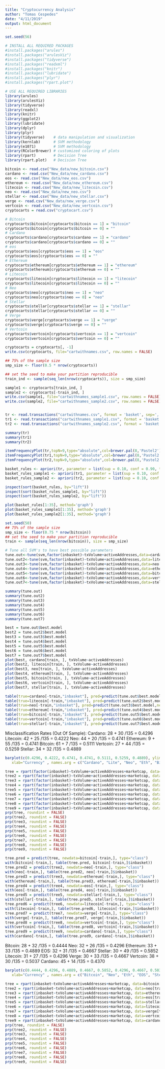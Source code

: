 ```yaml
---
title: "Cryptocurrency Analysis"
author: "Tomas Cespedes"
date: "4/11/2019"
output: html_document
---
```


<!-- Citations 
Market Basket:
https://www.datacamp.com/community/tutorials/market-basket-analysis-r#code
Data Maniuplation:
https://stackoverflow.com/questions/10150579/adding-a-column-to-a-data-frame
Trees:
https://www.datacamp.com/community/tutorials/decision-trees-R
-->

<!-- Libraries -->
```r
set.seed(56)

# INSTALL ALL REQUIRED PACKAGES
#install.packages("arules")
#install.packages("arulesViz")
#install.packages("tidyverse")
#install.packages("readxml")
#install.packages("knitr")
#install.packages("lubridate")
#install.packages("plyr")
#install.packages("rpart.plot")

# USE ALL REQUIRED LIBRARIES
library(arules)
library(arulesViz)
library(tidyverse)
library(readxl)
library(knitr)
library(ggplot2)
library(lubridate)
library(dplyr)
library(plyr)
library(tidyverse)    # data manipulation and visualization
library(kernlab)      # SVM methodology
library(e1071)        # SVM methodology
library(RColorBrewer) # customized coloring of plots
library(rpart)        # Decision Tree
library(rpart.plot)   # Decision Tree
```

<!-- Import all the datasets -->
```r
bitcoin <- read.csv("New_data/new_bitcoin.csv")
cardano <- read.csv("New_data/new_cardano.csv")
eos <- read.csv("New_data/new_eos.csv")
ethereum <- read.csv("New_data/new_ethereum.csv")
litecoin <- read.csv("New_data/new_litecoin.csv")
neo <- read.csv("New_data/new_neo.csv")
stellar <- read.csv("New_data/new_stellar.csv")
verge <- read.csv("New_data/new_verge.csv")
vertcoin <- read.csv("New_data/new_vertcoin.csv")
cryptocarts = read.csv("cryptocart.csv")
```
<!-- Replace all the 1's with the name of the coin for cart purposes -->
```r
# Bitcoin
cryptocarts$bitcoin[cryptocarts$bitcoin == 1] = "bitcoin"
cryptocarts$bitcoin[cryptocarts$bitcoin == 0] = ""
# Cardano
cryptocarts$cardano[cryptocarts$cardano == 1] = "cardano"
cryptocarts$cardano[cryptocarts$cardano == 0] = ""
# eos
cryptocarts$eos[cryptocarts$eos == 1] = "eos"
cryptocarts$eos[cryptocarts$eos == 0] = ""
# Ethereum
cryptocarts$ethereum[cryptocarts$ethereum == 1] = "ethereum"
cryptocarts$ethereum[cryptocarts$ethereum == 0] = ""
# Litecoin
cryptocarts$litecoin[cryptocarts$litecoin == 1] = "litecoin"
cryptocarts$litecoin[cryptocarts$litecoin == 0] = ""
# Neo
cryptocarts$neo[cryptocarts$neo == 1] = "neo"
cryptocarts$neo[cryptocarts$neo == 0] = "neo"
# Stellar
cryptocarts$stellar[cryptocarts$stellar == 1] = "stellar"
cryptocarts$stellar[cryptocarts$stellar == 0] = ""
# Verge
cryptocarts$verge[cryptocarts$verge == 1] = "verge"
cryptocarts$verge[cryptocarts$verge == 0] = ""
# Vertcoin
cryptocarts$vertcoin[cryptocarts$vertcoin == 1] = "vertcoin"
cryptocarts$vertcoin[cryptocarts$vertcoin == 0] = ""

cryptocarts = cryptocarts[, -1]
write.csv(cryptocarts, file="cartwithnames.csv", row.names = FALSE)

## 75% of the sample size
smp_size <- floor(0.5 * nrow(cryptocarts))

## set the seed to make your partition reproducible
train_ind <- sample(seq_len(nrow(cryptocarts)), size = smp_size)

sample1 <- cryptocarts[train_ind, ]
sample2 <- cryptocarts[-train_ind, ]
write.csv(sample1, file="cartwithnames_sample1.csv", row.names = FALSE)
write.csv(sample2, file="cartwithnames_sample2.csv", row.names = FALSE)



```
<!-- Read the "transactions from our data" and get a summary -->
<!-- 
Since we dont need to do a train/test split for Market basket, I have ran three seperate market baskets. One
is on the whole data set, the other is on half, and the final is on the last half to see if we see similar results
across all three. -->
```r
tr <- read.transactions("cartwithnames.csv", format = 'basket', sep=',')
tr1 <- read.transactions("cartwithnames_sample1.csv", format = 'basket', sep=',')
tr2 <- read.transactions("cartwithnames_sample2.csv", format = 'basket', sep=',')

summary(tr)
summary(tr1)
summary(tr2)
```
<!-- Here we can see how frequent the items appear in the data (number of days we saw an increase in price) -->
```r
itemFrequencyPlot(tr,topN=9,type="absolute",col=brewer.pal(8,'Pastel2'), main="Absolute Item Frequency Plot")
itemFrequencyPlot(tr1,topN=9,type="absolute",col=brewer.pal(8,'Pastel2'), main="Absolute Item Frequency Plot")
itemFrequencyPlot(tr2,topN=9,type="absolute",col=brewer.pal(8,'Pastel2'), main="Absolute Item Frequency Plot")

```

<!--https://discourse.snowplowanalytics.com/t/market-basket-analysis-identifying-products-and-content-that-go-well-together/1132 -->
<!-- Get the basket rules for each individual sample. We do not want any confidence below 90% or support below 0.10. -->
```r
basket_rules <- apriori(tr, parameter = list(sup = 0.10, conf = 0.90, target="rules"))
basket_rules_sample1 <- apriori(tr1, parameter = list(sup = 0.10, conf = 0.90, target="rules"))
basket_rules_sample2 <- apriori(tr2, parameter = list(sup = 0.10, conf = 0.90, target="rules"))
```
```r
inspect(sort(basket_rules, by="lift"))
inspect(sort(basket_rules_sample1, by="lift"))
inspect(sort(basket_rules_sample2, by="lift"))
```

<!-- Plot all the association rules -->
```r
plot(basket_rules[1:35], method='graph')
plot(basket_rules_sample1[1:35], method='graph')
plot(basket_rules_sample2[1:35], method='graph')
```

<!-- Get a new train test sample for SVM for each individual currency.-->
```r
set.seed(50)
## 75% of the sample size
smp_size <- floor(0.75 * nrow(bitcoin))
## set the seed to make your partition reproducible
train <- sample(seq_len(nrow(bitcoin)), size = smp_size)

# Tune all SVM's to have best possible parameters
tune.out<-tune(svm,factor(inbasket)~txVolume+activeAddresses,data=cardano[train,],kernel="sigmoid",ranges=list(cost=c(0.001,0.01,0.1,1,5,10,100)))
tune.out2<-tune(svm,factor(inbasket)~txVolume+activeAddresses,data=litecoin[train,],kernel="radial",ranges=list(cost=c(0.001,0.01,0.1,1,5,10,100)))
tune.out3<-tune(svm,factor(inbasket)~txVolume+activeAddresses,data=neo[train,],kernel="sigmoid",ranges=list(cost=c(0.001,0.01,0.1,1,5,10,100)))
tune.out4<-tune(svm,factor(inbasket)~txVolume+activeAddresses,data=ethereum[train,],kernel="radial",ranges=list(cost=c(0.001,0.01,0.1,1,5,10,100)))
tune.out5<-tune(svm,factor(inbasket)~txVolume+activeAddresses,data=bitcoin[train,],kernel="radial",ranges=list(cost=c(0.001,0.01,0.1,1,5,10,100)))
tune.out6<-tune(svm,factor(inbasket)~txVolume+activeAddresses,data=vertcoin[train,],kernel="radial",ranges=list(cost=c(0.001,0.01,0.1,1,5,10,100)))
tune.out7<-tune(svm,factor(inbasket)~txVolume+activeAddresses,data=stellar[train,],kernel="sigmoid",ranges=list(cost=c(0.001,0.01,0.1,1,5,10,100)))

summary(tune.out)
summary(tune.out2)
summary(tune.out3)
summary(tune.out4)
summary(tune.out5)
summary(tune.out6)
summary(tune.out7)
```

<!-- Plot the best model for all our currencies. -->
```r
best = tune.out$best.model
best2 = tune.out2$best.model
best3 = tune.out3$best.model
best4 = tune.out4$best.model
best5 = tune.out5$best.model
best6 = tune.out6$best.model
best7 = tune.out7$best.model
plot(best, cardano[train, ], txVolume~activeAddresses)
plot(best2, litecoin[train, ], txVolume~activeAddresses)
plot(best3, neo[train, ], txVolume~activeAddresses)
plot(best4, ethereum[train, ], txVolume~activeAddresses)
plot(best5, bitcoin[train, ], txVolume~activeAddresses)
plot(best6, vertcoin[train, ], txVolume~activeAddresses)
plot(best7, stellar[train, ], txVolume~activeAddresses)
```

<!-- Misclassification Tables -->
```r
table(true=cardano[-train,"inbasket"], pred=predict(tune.out$best.model,newdata=cardano[-train,]))
table(true=litecoin[-train,"inbasket"], pred=predict(tune.out2$best.model,newdata=litecoin[-train,]))
table(true=neo[-train,"inbasket"], pred=predict(tune.out3$best.model,newdata=neo[-train,]))
table(true=ethereum[-train,"inbasket"], pred=predict(tune.out4$best.model,newdata=ethereum[-train,]))
table(true=bitcoin[-train,"inbasket"], pred=predict(tune.out5$best.model,newdata=bitcoin[-train,]))
table(true=vertcoin[-train,"inbasket"], pred=predict(tune.out6$best.model,newdata=vertcoin[-train,]))
table(true=stellar[-train,"inbasket"], pred=predict(tune.out7$best.model,newdata=stellar[-train,]))
```
Misclassification Rates (Out Of Sample):
Cardano: 28 + 30 /135 = 0.4296
Litecoin: 42 + 25 /135 = 0.4222
Neo: 44 + 20 /135 = 0.4741
Ethereum: 9 + 55 /135 = 0.4741
Bitcoin: 61 + 7 /135 = 0.5111
Vertcoin: 27 + 44 /135 = 0.5259
Stellar: 34 + 32 /135 = 0.4889
<!-- Plot for rates -->
```r
barplot(c(0.4296, 0.4222, 0.4741, 0.4741, 0.5111, 0.5259, 0.4889), ylim=c(0,1), main="Misclassification Rate of SVM", ylab="Rate",
   xlab="Currency" , names.arg = c("Cardano", "Lite", "Neo", "Eth", "Bitcoin", "Vert", "Stellar"))
```

<!-- Decision Trees -->

<!-- Some of these do not tell us much -->
<!-- Treated these as qualitative response, however we can put them as regular response to get actual decimal numbers -->
```r
tree = rpart(factor(inbasket)~txVolume+activeAddresses+marketcap, data=bitcoin[train,])
tree2 = rpart(factor(inbasket)~txVolume+activeAddresses+marketcap, data=neo[train,])
tree3 = rpart(factor(inbasket)~txVolume+activeAddresses+marketcap, data=ethereum[train,])
tree4 = rpart(factor(inbasket)~txVolume+activeAddresses+marketcap, data=eos[train,])
tree5 = rpart(factor(inbasket)~txVolume+activeAddresses+marketcap, data=stellar[train,])
tree6 = rpart(factor(inbasket)~txVolume+activeAddresses+marketcap, data=litecoin[train,])
tree7 = rpart(factor(inbasket)~txVolume+activeAddresses+marketcap, data=verge[train,])
tree8 = rpart(factor(inbasket)~txVolume+activeAddresses+marketcap, data=vertcoin[train,])
tree9 = rpart(factor(inbasket)~txVolume+activeAddresses+marketcap, data=cardano[train,])
prp(tree, roundint = FALSE)
prp(tree2, roundint = FALSE)
prp(tree3, roundint = FALSE)
prp(tree4, roundint = FALSE)
prp(tree5, roundint = FALSE)
prp(tree6, roundint = FALSE)
prp(tree7, roundint = FALSE)
prp(tree8, roundint = FALSE)
prp(tree9, roundint = FALSE)
```


<!-- Misclassification Rates of Decision Trees -->
```r
tree.pred = predict(tree, newdata=bitcoin[-train,], type="class")
with(bitcoin[-train,], table(tree.pred, bitcoin[-train,]$inbasket))
tree.pred2 = predict(tree2, newdata=neo[-train,], type="class")
with(neo[-train,], table(tree.pred2, neo[-train,]$inbasket))
tree.pred3 = predict(tree3, newdata=ethereum[-train,], type="class")
with(ethereum[-train,], table(tree.pred3, ethereum[-train,]$inbasket))
tree.pred4 = predict(tree4, newdata=eos[-train,], type="class")
with(eos[-train,], table(tree.pred4, eos[-train,]$inbasket))
tree.pred5 = predict(tree5, newdata=stellar[-train,], type="class")
with(stellar[-train,], table(tree.pred5, stellar[-train,]$inbasket))
tree.pred6 = predict(tree6, newdata=litecoin[-train,], type="class")
with(litecoin[-train,], table(tree.pred6, litecoin[-train,]$inbasket))
tree.pred7 = predict(tree7, newdata=verge[-train,], type="class")
with(verge[-train,], table(tree.pred7, verge[-train,]$inbasket))
tree.pred8 = predict(tree8, newdata=vertcoin[-train,], type="class")
with(vertcoin[-train,], table(tree.pred8, vertcoin[-train,]$inbasket))
tree.pred9 = predict(tree9, newdata=cardano[-train,], type="class")
with(cardano[-train,], table(tree.pred9, cardano[-train,]$inbasket))
```
<!-- Decision Tree Misclassification rate results -->
<!-- Adding txVolume variable increases all of these. -->
Bitcoin: 28 + 32 /135 = 0.4444
Neo: 32 + 26 /135 = 0.4296
Ethereum: 33 + 33 /135 = 0.4889
EOS: 32 + 31 /135 = 0.4667
Stellar: 30 + 49 /135 = 0.5852
Litecoin: 31 + 27 /135 = 0.4296
Verge: 30 + 33 /135 = 0.4667
Vertcoin: 38 + 30 /135 = 0.5037
Cardano: 45 + 14 /135 = 0.4370

<!-- Barplot for all the volumes --> 
```r
barplot(c(0.4444, 0.4296, 0.4889, 0.4667, 0.5852, 0.4296, 0.4667, 0.5037, 0.4370), ylim=c(0,1), main="Misclassification Rate of Decision Trees", ylab="Rate",
   xlab="Currency" , names.arg = c("Bitcoin", "Neo", "Eth", "EOS", "Stellar", "Lite", "Verge", "Vert", "Cardano"))
```


```r
tree = rpart(inbasket~txVolume+activeAddresses+marketcap, data=bitcoin[train,])
tree2 = rpart(inbasket~txVolume+activeAddresses+marketcap, data=neo[train,])
tree3 = rpart(inbasket~txVolume+activeAddresses+marketcap, data=ethereum[train,])
tree4 = rpart(inbasket~txVolume+activeAddresses+marketcap, data=eos[train,])
tree5 = rpart(inbasket~txVolume+activeAddresses+marketcap, data=stellar[train,])
tree6 = rpart(inbasket~txVolume+activeAddresses+marketcap, data=litecoin[train,])
tree7 = rpart(inbasket~txVolume+activeAddresses+marketcap, data=verge[train,])
tree8 = rpart(inbasket~txVolume+activeAddresses+marketcap, data=vertcoin[train,])
tree9 = rpart(inbasket~txVolume+activeAddresses+marketcap, data=cardano[train,])
prp(tree, roundint = FALSE)
prp(tree2, roundint = FALSE)
prp(tree3, roundint = FALSE)
prp(tree4, roundint = FALSE)
prp(tree5, roundint = FALSE)
prp(tree6, roundint = FALSE)
prp(tree7, roundint = FALSE)
prp(tree8, roundint = FALSE)
prp(tree9, roundint = FALSE)
```





